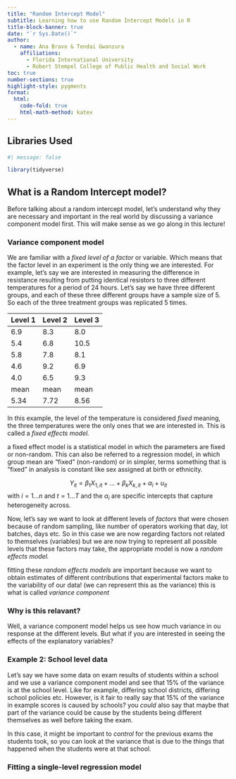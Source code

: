 ```yaml
---
title: "Random Intercept Model"
subtitle: Learning how to use Random Intercept Models in R 
title-block-banner: true
date: "`r Sys.Date()`"
author:
  - name: Ana Bravo & Tendai Gwanzura
    affiliations:
      - Florida International University
      - Robert Stempel College of Public Health and Social Work
toc: true
number-sections: true
highlight-style: pygments
format:
  html:
    code-fold: true
    html-math-method: katex
---
```


## Libraries Used

```r
#| message: false

library(tidyverse)

```

## What is a Random Intercept model?

Before talking about a random intercept model, let's understand why they are necessary and important in the real world by discussing a variance component model first. This will make sense as we go along in this lecture!

### Variance component model

We are familiar with a *fixed level of a factor* or variable. Which means that the factor level in an experiment is the only thing we are interested. For example, let's say we are interested in measuring the difference in resistance resulting from putting identical resistors to three different temperatures for a period of 24 hours. Let's say we have three different groups, and each of these three different groups have a sample size of 5. So each of the three treatment groups was replicated 5 times.

| Level 1 | Level 2 | Level 3 |
|---------|---------|---------|
| 6.9     | 8.3     | 8.0     |
| 5.4     | 6.8     | 10.5    |
| 5.8     | 7.8     | 8.1     |
| 4.6     | 9.2     | 6.9     |
| 4.0     | 6.5     | 9.3     |
| mean    | mean    | mean    |
| 5.34    | 7.72    | 8.56    |

In this example, the level of the temperature is considered _fixed_ meaning, the three temperatures were the only ones that we are interested in. This is called a _fixed effects model._

a fixed effect model is a statistical model in which the parameters are fixed or non-random. This can also be referred to a regression model, in which group mean are "fixed" (non-random) or in simpler, terms something that is "fixed" in analysis is constant like sex assigned at birth or ethnicity. 

$$ Y_{it} = \beta_1X_{1,it} + ... + \beta_kX_{k,it}+\alpha_i + u_{it} $$ 
with $i =1...n$ and $t=1...T$ and the $\alpha_i$ are specific intercepts that capture heterogeneity across. 


Now, let's say we want to look at different levels of _factors_ that were chosen because of random sampling, like number of operators working that day, lot batches, days etc. So in this case we are now regarding factors not related to themselves (variables) but we are now trying to represent all possible levels that these factors may take, the appropriate model is now a _random effects model._ 

fitting these _random effects models_ are important because we want to obtain estimates of different contributions that experimental factors make to the variability of our data! (we can represent this as the variance) this is what is called _variance component_ 

### Why is this relavant? 

Well, a variance component model helps us see how much variance in ou response at the different levels. But what if you are interested in seeing the effects of the explanatory variables? 

### Example 2: School level data 

Let's say we have some data on exam results of students within a school and we use a variance component model and see that 15% of the variance is at the school level. Like for example, differing school districts, differing school policies etc. However, is it fair to really say that 15% of the variance in example scores is caused by schools? you _could_ also say that maybe that part of the variance could be cause by the students being different themselves as well before taking the exam. 

In this case, it might be important to _control_ for the previous exams the students took, so you can look at the variance that is due to the things that happened when the students were at that school. 

### Fitting a single-level regression model 



